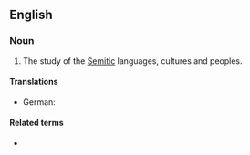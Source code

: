 ==English==

===Noun===
{{en-noun|-}}

# The study of the [[Semitic]] languages, cultures and peoples.

====Translations====
{{trans-top|study of Semitic languages, cultures and peoples}}
* German: {{t|de|Semitistik|f}}
{{trans-mid}}
{{trans-bottom}}

====Related terms====
* {{l/en|Semitic}}